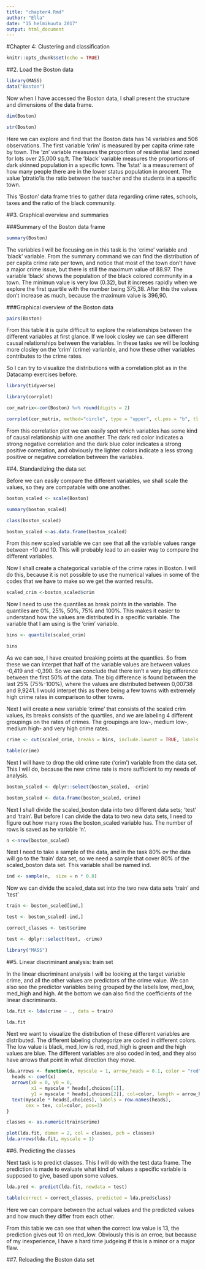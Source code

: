 ```yaml
---
title: "chapter4.Rmd"
author: "Ella"
date: "15 helmikuuta 2017"
output: html_document
---
```


#Chapter 4: Clustering and classification

```r
knitr::opts_chunk$set(echo = TRUE)
```

##2. Load the Boston data
```r
library(MASS)
data("Boston")
```


Now when I have accessed the Boston data, I shall present the structure and dimensions of the data frame.
```r
dim(Boston)
```


```r
str(Boston)
```

Here we can explore and find that the Boston data has 14 variables and 506 observations. The first variable 'crim' is measured by per capita crime rate by town. The 'zn' variable measures the proportion of residential land zoned for lots over 25,000 sq.ft. The 'black' variable measures the proportions of dark skinned population in a specific town. The 'lstat' is a measurement of how many people there are in the lower status population in procent. The value 'ptratio'is the ratio between the teacher and the students in a specific town. 

This 'Boston' data frame tries to gather data regarding crime rates, schools, taxes and the ratio of the black community. 

##3. Graphical overview and summaries

###Summary of the Boston data frame

```r
summary(Boston)
```
The variables I will be focusing on in this task is the 'crime' variable and 'black' variable. From the summary command we can find the distribution of per capita crime rate per town, and notice that most of the town don't have a major crime issue, but there is still the maximum value of 88.97. The variable 'black' shows the population of the black colored community in a town. The minimun value is very low (0.32), but it increses rapidly when we explore the first quartile with the number being 375,38. After this the values don't increase as much, because the maximum value is 396,90.


###Graphical overview of the Boston data

```r
pairs(Boston)
```

From this table it is quite difficult to explore the relationships between the different variables at first glance. If we look closley we can see different causal relationships between the variables. In these tasks we will be looking more closley on the 'crim' (crime) varianble, and how these other variables contributes to the crime rates. 

So I can try to visualize the distributions with a correlation plot as in the Datacamp exercises before.

```r
library(tidyverse)
```
```r
library(corrplot)
```

```r
cor_matrix<-cor(Boston) %>% round(digits = 2)
```


```r
corrplot(cor_matrix, method="circle", type = "upper", cl.pos = "b", tl.pos = "d", tl.cex = 0.6)
```

From this correlation plot we can easily spot which variables has some kind of causal relationship with one another. The dark red color indicates a strong negative correlation and the dark blue color indicates a strong positive correlation, and obviously the lighter colors indicate a less strong positive or negative correlation between the variables. 


##4. Standardizing the data set

Before we can easily compare the different variables, we shall scale the values, so they are compatable with one another. 
```r
boston_scaled <- scale(Boston)
```

```r
summary(boston_scaled)
```
```r
class(boston_scaled)
```

```r
boston_scaled <-as.data.frame(boston_scaled)
```

From this new scaled variable we can see that all the variable values range between -10 and 10. This will probably lead to an easier way to compare the different variables.


Now I shall create a chategorical variable of the crime rates in Boston. I will do this, because it is not possible to use the numerical values in some of the codes that we have to make so we get the wanted results. 


```r
scaled_crim <-boston_scaled$crim
```

Now I need to use the quantiles as break points in the variable. The quantiles are 0%, 25%, 50%, 75% and 100%. This makes it easier to understand how the values are distributed in a specific variable. The variable that I am using is the 'crim' variable. 

```r
bins <- quantile(scaled_crim)
```

```r
bins
```
As we can see, I have created breaking points at the quantlies. So from these we can interpet that half of the variable values are between values -0,419 and -0,390. So we can conclude that there isn't a very big difference between the first 50% of the data. The big difference is found between the last 25% (75%-100%), where the values are distributed between 0,00738 and 9,9241. I would interpet this as there being a few towns with extremely high crime rates in comparison to other towns. 

Next I will create a new variable 'crime' that consists of the scaled crim values, its breaks consists of the quartiles, and we are labeling 4 different groupings on the rates of crimes. The groupings are low-, medium low-, medium high- and very high crime rates. 

```r
crime <- cut(scaled_crim, breaks = bins, include.lowest = TRUE, labels = c("low", "med_low", "med_high", "high"))

```

```r
table(crime)
```

Next I will have to drop the old crime rate ('crim') variable from the data set. This I will do, because the new crime rate is more sufficient to my needs of analysis. 

```r
boston_scaled <- dplyr::select(boston_scaled, -crim)
```

```r
boston_scaled <- data.frame(boston_scaled, crime)
```


Next I shall divide the scaled_boston data into two different data sets; 'test' and 'train'. But before I can divide the data to two new data sets, I need to figure out how many rows the boston_scaled variable has. The number of rows is saved as he variable 'n'. 
```r
n <-nrow(boston_scaled)
```

Next I need to take a sample of the data, and in the task 80% ov the data will go to the 'train' data set, so we need a sample that cover 80% of the scaled_boston data set. This variable shall be named ind.

```r
ind <- sample(n,  size = n * 0.8)
```

Now we can divide the scaled_data set into the two new data sets 'train' and 'test'

```r
train <- boston_scaled[ind,]
```

```r
test <- boston_scaled[-ind,]
```




```r
correct_classes <- test$crime
```

```r
test <- dplyr::select(test, -crime)
```

```r
library("MASS")
```



##5. Linear discriminant analysis: train set

In the linear discriminant analysis I will be looking at the target variable crime, and all the other values are predictors of the crime value. We can also see the predictor variables being grouped by the labels low, med_low, med_high and high. At the bottom we can also find the coefficients of the linear discriminants. 


```r
lda.fit <- lda(crime ~ ., data = train)
```


```r
lda.fit
```


Next we want to visualize the distribution of these different variables are distributed. The different labeling chategorize are coded in different colors. The low value is black, med_low is red, med_high is green and the high values are blue. The different variables are also coded in ted, and they also have arrows that point in what direction they move. 

```r
lda.arrows <- function(x, myscale = 1, arrow_heads = 0.1, color = "red", tex = 0.75, choices = c(1,2)){
  heads <- coef(x)
  arrows(x0 = 0, y0 = 0, 
         x1 = myscale * heads[,choices[1]], 
         y1 = myscale * heads[,choices[2]], col=color, length = arrow_heads)
  text(myscale * heads[,choices], labels = row.names(heads), 
       cex = tex, col=color, pos=3)
}
```

```r
classes <- as.numeric(train$crime)
```



```r
plot(lda.fit, dimen = 2, col = classes, pch = classes)
lda.arrows(lda.fit, myscale = 1)
```

##6. Predicting the classes

Next task is to predict classes. This I will do with the test data frame. The prediction is made to evaluate what kind of values a specific variable is supposed to give, based upon some values. 

```r
lda.pred <- predict(lda.fit, newdata = test)
```

```r
table(correct = correct_classes, predicted = lda.pred$class)
```

Here we can compare between the actual values and the predicted values and how much they differ from each other. 

From this table we can see that when the correct low value is 13, the prediction gives out 10 on med_low. Obviously this is an erroe, but because of my inexperience, I have a hard time judgeing if this is a minor or a major flaw. 

##7. Reloading the Boston data set






